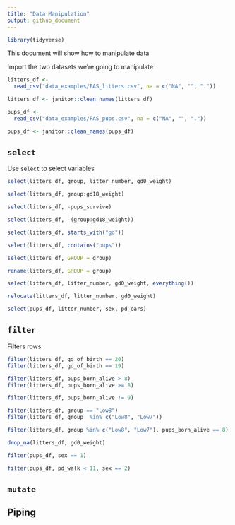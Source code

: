 ```yaml
---
title: "Data Manipulation"
output: github_document
---
```


```r
library(tidyverse)
```

This document will show how to manipulate data 


Import the two datasets we're going to manipulate 

```r
litters_df <- 
  read_csv("data_examples/FAS_litters.csv", na = c("NA", "", "."))

litters_df <- janitor::clean_names(litters_df)

pups_df <- 
  read_csv("data_examples/FAS_pups.csv", na = c("NA", "", "."))

pups_df <- janitor::clean_names(pups_df)
```

## `select`

Use `select` to select variables 

```r
select(litters_df, group, litter_number, gd0_weight)
```

```r
select(litters_df, group:gd18_weight)
```

```r
select(litters_df, -pups_survive)
```

```r
select(litters_df, -(group:gd18_weight))
```

```r
select(litters_df, starts_with("gd"))

select(litters_df, contains("pups"))
```

```r
select(litters_df, GROUP = group)

rename(litters_df, GROUP = group)

select(litters_df, litter_number, gd0_weight, everything())

relocate(litters_df, litter_number, gd0_weight)
```


```r
select(pups_df, litter_number, sex, pd_ears)
```

## `filter`

Filters rows 
```r
filter(litters_df, gd_of_birth == 20)
filter(litters_df, gd_of_birth == 19)
```

```r
filter(litters_df, pups_born_alive > 8)
filter(litters_df, pups_born_alive >= 8)
```

```r
filter(litters_df, pups_born_alive != 9)
```

```r
filter(litters_df, group == "Low8")
filter(litters_df, group  %in% c("Low8", "Low7"))
```

```r
filter(litters_df, group %in% c("Low8", "Low7"), pups_born_alive == 8)
```

```r
drop_na(litters_df, gd0_weight)
```

```r
filter(pups_df, sex == 1)

filter(pups_df, pd_walk < 11, sex == 2)
```



## `mutate`

## Piping 